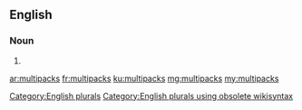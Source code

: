 ==English==

===Noun===
{{head|en}}

# {{plural of|multipack}}

[[Category:English plurals]][[Category:English plurals using obsolete wikisyntax]]

[[ar:multipacks]]
[[fr:multipacks]]
[[ku:multipacks]]
[[mg:multipacks]]
[[my:multipacks]]